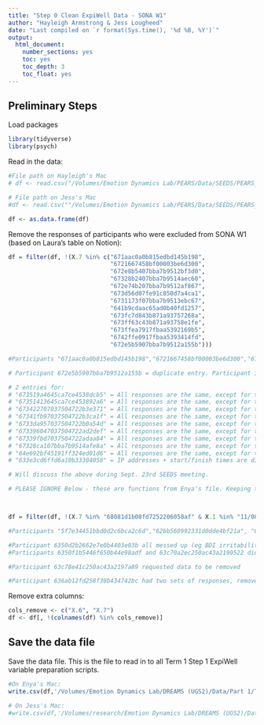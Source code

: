 ```yaml
---
title: "Step 0 Clean ExpiWell Data - SONA W1"
author: "Hayleigh Armstrong & Jess Lougheed"
date: "Last compiled on `r format(Sys.time(), '%d %B, %Y')`"
output:
  html_document:
    number_sections: yes
    toc: yes
    toc_depth: 3
    toc_float: yes
---
```


## Preliminary Steps

Load packages

```r
library(tidyverse)
library(psych)
```

Read in the data:
```r
#File path on Hayleigh's Mac
# df <- read.csv("/Volumes/Emotion Dynamics Lab/PEARS/Data/SEEDS/PEARS_SEEDS_Demographics___Daily_Surveys_SONA_W1/Demographics_SONA_numeric.csv", na.strings=c("","NA"))

# File path on Jess's Mac
#df <- read.csv(""/Volumes/Emotion Dynamics Lab/PEARS/Data/SEEDS/PEARS_SEEDS_Demographics___Daily_Surveys_SONA_W1/Demographics_SONA_numeric.csv", na.strings=c("", "NA"))

df <- as.data.frame(df)

```

Remove the responses of participants who were excluded from SONA W1 (based on Laura's table on Notion):
```r
df = filter(df, !(X.7 %in% c("671aac0a0b815edbd145b198",
                             "6721667458bf00003be6d300",
                             "672e8b5407bba7b9512bf3d0",
                             "67328b2407bba7b9514aec60",
                             "672e74b207bba7b9512af867",
                             "673d56d07fe91c850d7a4ca1",
                             "6731173f07bba7b9513ebc67",
                             "641b9cdaac65ad0b40fd1257",
                             "673fc7d843b871a93757268a",
                             "673ff63c43b871a93758e1fe",
                             "673ffea7917fbaa5392169b5",
                             "6742ffe0917fbaa5393414fd",
                             "672e5b5907bba7b9512a155b")))

#Participants "671aac0a0b815edbd145b198","6721667458bf00003be6d300","672e8b5407bba7b9512bf3d0","67328b2407bba7b9514aec60","672e74b207bba7b9512af867","673d56d07fe91c850d7a4ca1","6731173f07bba7b9513ebc67","641b9cdaac65ad0b40fd1257", "673fc7d843b871a93757268a","673ff63c43b871a93758e1fe","673ffea7917fbaa5392169b","6742ffe0917fbaa5393414fd" - emails were not found on SONA.

# Participant 672e5b5907bba7b9512a155b = duplicate entry. Participant indicated that they have not used this account since 2024.

# 2 entries for: 
# "673519a4645ca7ce4538dcb5" = All responses are the same, except for the very last item. Duration is different.
# "67351413645ca7ce453892a6" = All responses are the same, except for the very last item. Duration is different.
# "673422707037504722b3e371" = All responses are the same, except for the very last item. Duration is different.
# "67341fb97037504722b3ca1f" = All responses are the same, except for the very last item. Duration is different.
# "6733da957037504722b0a54d" = All responses are the same, except for the very last item. Duration is different.
# "673396047037504722ad2def" = All responses are the same, except for the very last item. Duration is different.
# "67339fbd7037504722adaa84" = All responses are the same, except for the very last item. Duration is different.
# "67328ca107bba7b9514afe8a" = All responses are the same, except for the very last item. Duration is different.
# "64e692bf45191ff324ed01d6" = All responses are the same, except for the very last item. Duration is different.
# "633e3cd6ffd6a10b33304058" = IP addresses + start/finish times are different. Some item responses are different.

# Will discuss the above during Sept. 23rd SEEDS meeting.

# PLEASE IGNORE Below - these are functions from Enya's file. Keeping them for guidance!



df = filter(df, !(X.7 %in% "68081d1b08fd7252206058af" & X.1 %in% "11/08/2022 05:02PM"))

#Participants "5f7e34451bbd0d2c6bca2c6d","62bb560992331d0dde4bf21a", "6145093612819202d9ddbe9d" are all pilot data. 

#Participant 6350d2b2662e7e0b4403e03b all messed up (eg BDI irritability has response about crying, numeric shifts to text) 
#Participants 6350f1b5446f650b44e98adf and 63c70a2ec250ac43a2190522 did the survey in Jan (cutoff in Nov) 

#Participant 63c78e41c250ac43a2197a89 requested data to be removed

#Participant 636ab12fd258f30b434742bc had two sets of responses, removed second (by timestamp)

```

Remove extra columns:
```r

cols_remove <- c("X.6", "X.7")
df <- df[, !(colnames(df) %in% cols_remove)]
```

## Save the data file

Save the data file. This is the file to read in to all Term 1 Step 1 ExpiWell variable preparation scripts.
```r
#On Enya's Mac:
write.csv(df,'/Volumes/Emotion Dynamics Lab/DREAMS (UGS2)/Data/Part 1/Term 1 Data/DREAMS ExpiWell Data Cleaned.csv')

# On Jess's Mac:
#write.csv(df,'/Volumes/research/Emotion Dynamics Lab/DREAMS (UGS2)/Data/Part 1/Term 1 Data/DREAMS ExpiWell Data Cleaned.csv')
```
